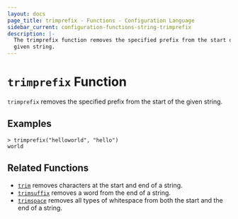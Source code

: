 ```yaml
---
layout: docs
page_title: trimprefix - Functions - Configuration Language
sidebar_current: configuration-functions-string-trimprefix
description: |-
  The trimprefix function removes the specified prefix from the start of a
  given string.
---
```


# `trimprefix` Function

`trimprefix` removes the specified prefix from the start of the given string.

## Examples

```
> trimprefix("helloworld", "hello")
world
```

## Related Functions

- [`trim`](./trim.html) removes characters at the start and end of a string.
- [`trimsuffix`](./trimsuffix.html) removes a word from the end of a string.
- [`trimspace`](./trimspace.html) removes all types of whitespace from
  both the start and the end of a string.
